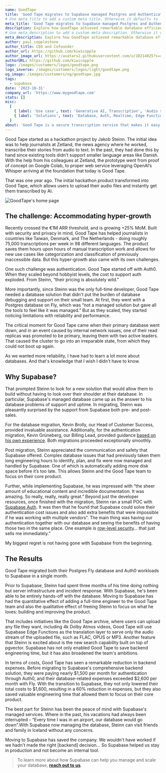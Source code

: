 ```yaml
---
name: GoodTape
title: 'Good Tape migrates to Supabase managed Postgres and Authentication and achieves database efficiency and a 60% cost reduction.'
# Use meta_title to add a custom meta title. Otherwise it defaults to '{name} | Supabase Customer Stories':
meta_title: 'Good Tape migrates to Supabase managed Postgres and Authentication and achieves database efficiency and a 60% cost reduction.'
description: Explore how GoodTape achieved remarkable database efficiency and reduced costs by 60% through their successful migration to Supabase's managed services.
# Use meta_description to add a custom meta description. Otherwise it defaults to {description}:
meta_description: Explore how GoodTape achieved remarkable database efficiency and reduced costs by 60% through their successful migration to Supabase's managed services.
author: paul_copplestone
author_title: CEO and Cofounder
author_url: https://github.com/kiwicopple
author_image_url: https://avatars2.githubusercontent.com/u/10214025?s=400&u=c6775be2ae667e2acae3ccd347fed62bb3f5b3e7&v=4
authorURL: https://github.com/kiwicopple
logo: /images/customers/logos/goodtape.png
logo_inverse: /images/customers/logos/light/goodtape.png
og_image: /images/customers/og/goodtape.jpg
tags:
  - supabase
date: '2023-10-31'
company_url: 'https://www.mygoodtape.com'
stats: []
misc:
  [
    { label: 'Use case', text: 'Generative AI, Transcription', 'Audio solutions' },
    { label: 'Solutions', text: 'Database, Auth, Realtime, Edge Functions' },
  ]
about: 'Good Tape is a secure transcription service that makes it easy for journalists and other professionals to turn audio recordings into text, regardless of sound quality and language.'
---
```


Good Tape started as a hackathon project by Jakob Steinn. The initial idea was to help journalists at Zetland, the news agency where he worked, transcribe their stories from audio to text. In the past, they had done this by hand since existing tools didn't support smaller language areas like Danish. With the help from his colleagues at Zetland, the prototype went from proof of concept on Google Colab, to proper web service leveraging OpenAI’s Whisper arriving at the foundation that today is Good Tape.

That was one year ago. The initial hackathon product transformed into Good Tape, which allows users to upload their audio files and instantly get them transcribed by AI.

![GoodTape's home page](/images/customers/goodtape/goodtape-website.jpg)

## The challenge: Accommodating hyper-growth

Recently crossed the €1M ARR threshold, and is growing +25% MoM. Built with security and privacy in mind, Good Tape has helped journalists in countries like Taiwan, Denmark, and The Netherlands - doing roughly 75,000 transcriptions per week in 98 different languages. The product saves them hours upon hours of manual transcription work and allows for new use cases like categorization and classification of previously inaccessible data. But this hyper-growth also came with its own challenges.

One such challenge was authentication. Good Tape started off with Auth0. When they scaled beyond hobbyist levels, the cost to support auth exploded. From Steinn, “their pricing is absolutely wild.”

More importantly, since Steinn was the only full-time developer, Good Tape needed a database solution that didn't put the burden of database debugging and support on their small team. At first, they went with a Postgres database on Fly, which was “not a managed solution but gave all the tools to feel like it was managed.” But as they scaled, they started noticing limitations with reliability and performance.

The critical moment for Good Tape came when their primary database went down, and in an event caused by internal network issues, one of their read replicas was promoted to be primary, leaving them with two active leaders. That caused the cluster to go into an irreparable state, from which they could not boot up again.

<Quote img="jakob-steinn-goodtape.jpeg" caption="Jakob Steinn - Lead Developer at GoodTape">
  As we wanted more reliability, I have had to learn a lot more about databases. And that's
  knowledge that I wish I didn't have to know.
</Quote>

## Why Supabase?

That prompted Steinn to look for a new solution that would allow them to build without having to look over their shoulder at their database. In particular, Supabase's managed database came up as the answer to his database problems of support and uptime. In migrating, Steinn was pleasantly surprised by the support from Supabase both pre- and post-sales.

For the database migration, Kevin Brolly, our Head of Customer Success, provided invaluable assistance. Additionally, for the authentication migration, Kevin Grüneberg, our Billing Lead, provided guidance [based on his own experience](https://kevcodez.medium.com/migrating-125-000-users-from-auth0-to-supabase-81c0568de307). Both migrations proceeded exceptionally smoothly.

Post migration, Steinn appreciated the communication and safety that Supabase offered. Complex database issues that had previously taken them long engineering hours to identify, plan, and fix were now managed and handled by Supabase. One of which is automatically adding more disk space before it’s too late. This allows Steinn and the Good Tape team to focus on their core product.

Further, while implementing Supabase, he was impressed with “the sheer amount of educational content and incredible documentation. It was amazing. So really, really, really great.” Beyond just the developer resources, once finished with the migration, Steinn ran a small POC with [Supabase Auth](https://supabase.com/docs/guides/auth). It was then that he found that Supabase could solve their authentication cost issues and also add extra benefits that were impossible if he was working with multiple vendors“. The main thing was having our authentication together with our database and seeing the benefits of having those two in the same place. One example is [row-level security](https://supabase.com/docs/guides/auth/row-level-security)… that just sells me immediately.”

<Quote img="jakob-steinn-goodtape.jpeg" caption="Jakob Steinn - Lead Developer at GoodTape">
  My biggest regret is not having gone with Supabase from the beginning.
</Quote>

## The Results

Good Tape migrated both their Postgres Fly database and Auth0 workloads to Supabase in a single month.

Prior to Supabase, Steinn had spent three months of his time doing nothing but server infrastructure and incident response. With Supabase, he's been able to be entirely hands-off with the database. Moving to Supabase has had the quantitative effect of adding a full-time engineer to the Good Tape team and also the qualitative effect of freeing Steinn to focus on what he loves: building and improving the product.

That includes initiatives like the Good Tape archive, where users can upload any file they want, including 4k Dolby Atmos videos, Good Tape will use Supabase Edge Functions as the translation layer to serve only the audio stream of the uploaded file, such as FLAC, OPUS or MP3. Another feature that Steinn is excited about is the new search capability built on top of pgvector. Supabase has not only enabled Good Tape to save backend engineering time, but it has also broadened the team's ambitions.

In terms of costs, Good Tape has seen a remarkable reduction in backend expenses. Before migrating to Supabase's comprehensive backend solution, they were paying nearly $1,500 per month for authentication through Auth0, and their database-related expenses exceeded $2,600 per month with Fly. With the transition to Supabase, they not only lowered their total costs to $1,600, resulting in a 60% reduction in expenses, but they also saved valuable engineering time that allowed them to focus on their core product.

The best part for Steinn has been the peace of mind with Supabase's managed services. Where in the past, his vacations had always been interrupted - “Every time I was in an airport, our database would go down”.With Supabase now managing the database, Steinn can visit friends and family in Iceland without any concerns.

<Quote img="jakob-steinn-goodtape.jpeg" caption="Jakob Steinn - Lead Developer at GoodTape">
  Moving to Supabase has saved the company. We wouldn't have worked if we hadn't made the right
  [backend] decision… So Supabase helped us stay in production and not become an internal tool.
</Quote>

> To learn more about how Supabase can help you manage and scale your database, **[reach out to us](https://forms.supabase.com/enterprise)**.
